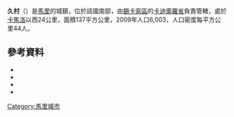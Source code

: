 {{Coord|10|35|23|N|5|58|20|W|display=title}}

'''久村'''（{{lang-fr|Diou}}）是[[馬里|馬里]]的城鎮，位於該國南部，由[[錫卡索區|錫卡索區]]的[[卡迪奧羅省|卡迪奧羅省]]負責管轄，處於[[卡焦洛|卡焦洛]]以西24公里，面積137平方公里，2009年人口6,003，人口密度每平方公里44人。

==參考資料==
*{{citation | contribution= Common and Fundamental Operational Datasets Registry: Mali | publisher= United Nations Office for the Coordination of Humanitarian Affairs | url= http://cod.humanitarianresponse.info/country-region/mali | deadurl= yes | archiveurl= https://web.archive.org/web/20121214211137/http://cod.humanitarianresponse.info/country-region/Mali | archivedate= 2012-12-14 }}
*{{citation | url=http://instat.gov.ml/documentation/sikasso.pdf | publisher=République de Mali: Institut National de la Statistique | title=Resultats Provisoires RGPH 2009 (Région de Sikasso) | language=fr | accessdate=2015-07-20 | archive-date=2012-09-19 | archive-url=https://www.webcitation.org/6AnYveESp?url=http://instat.gov.ml/documentation/sikasso.pdf | dead-url=no }}
*{{citation | title=Communes de la Région de Sikasso | publisher=Ministère de l’administration territoriale et des collectivités locales, République du Mali | url=http://www.matcl.gov.ml/pdf/ComRegSikasso.pdf | language=fr | deadurl=yes | archiveurl=https://www.webcitation.org/6AnZ7FgpR?url=http://www.matcl.gov.ml/pdf/ComRegSikasso.pdf | archivedate=2012-09-19 }}
*{{citation | title=Plan de Sécurité Alimentaire Commune de Diou 2006-2010 | publisher=Commissariat à la Sécurité Alimentaire, République du Mali, USAID-Mali | year=2006 | url=http://www.aec.msu.edu/fs2/mali_fd_strtgy/plans/sikasso/kadiolo/psa_diou.pdf | language=fr | deadurl=yes | archiveurl=https://web.archive.org/web/20120830043801/http://www.aec.msu.edu/fs2/mali_fd_strtgy/plans/sikasso/kadiolo/psa_diou.pdf | archivedate=2012年8月30日 | df= }}

{{錫卡索區}}

[[Category:馬里城市|Category:馬里城市]]


{{Mali-geo-stub}}